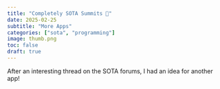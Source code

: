 ```yaml
---
title: "Completely SOTA Summits 💯"
date: 2025-02-25
subtitle: "More Apps"
categories: ["sota", "programming"]
image: thumb.png
toc: false
draft: true
---
```


After an interesting thread on the SOTA forums, I had an idea for another app!
